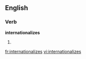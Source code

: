 
==English==

===Verb===
'''internationalizes'''

# {{third-person singular of|[[internationalize]]}}

[[fr:internationalizes]]
[[vi:internationalizes]]
